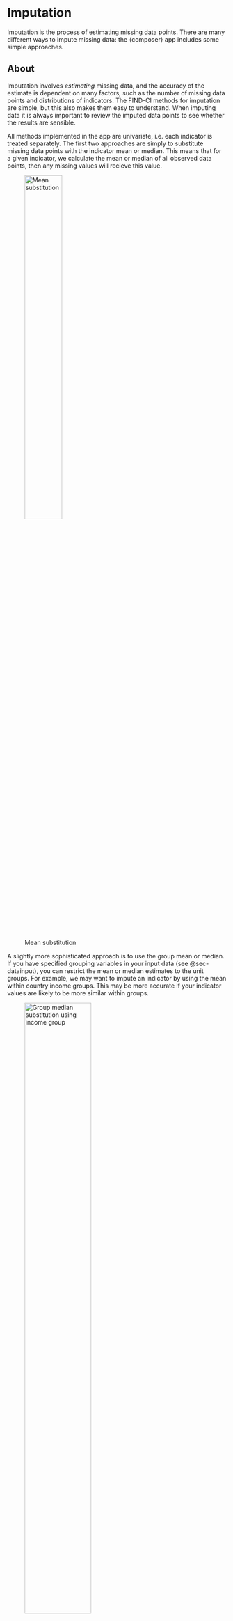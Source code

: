 # Imputation {#sec-imputation}

Imputation is the process of estimating missing data points. There are many different ways to impute missing data: the {composer} app includes some simple approaches.

## About

Imputation involves *estimating* missing data, and the accuracy of the estimate is dependent on many factors, such as the number of missing data points and distributions of indicators. The FIND-CI methods for imputation are simple, but this also makes them easy to understand. When imputing data it is always important to review the imputed data points to see whether the results are sensible.

All methods implemented in the app are univariate, i.e. each indicator is treated separately. The first two approaches are simply to substitute missing data points with the indicator mean or median. This means that for a given indicator, we calculate the mean or median of all observed data points, then any missing values will recieve this value.

![Mean substitution](figs/imputation_2.png){width=45%}

A slightly more sophisticated approach is to use the group mean or median. If you have specified grouping variables in your input data (see @sec-datainput), you can restrict the mean or median estimates to the unit groups. For example, we may want to impute an indicator by using the mean within country income groups. This may be more accurate if your indicator values are likely to be more similar within groups.

![Group median substitution using income group](figs/imputation_3.png){width=60%}

As with all data operations it is important to think carefully about which approach is most suited to your data. Consider that imputation is completely optional - the index can still be calculated without imputation. Moreover, you can choose to remove units with low data availability in the "Unit Screening" tab - see @sec-screening. You can also set a data availability limit for each aggregation - this is explained more in @sec-compose.

## How

In the app, the methods discussed above can be easily run. In the sidebar, the "Impute using" dropdown allows you to select from one of the four methods - mean, median, group-mean and group-median.

![](figs/imputation_1.png){width=40%}

If a group method is selected, AND you have included grouping variables in your input data, these should be available to select in the "Use group" dropdown - selecting a grouping variable will use this as the basis for grouped imputation.

When you click "Run", the selected imputation method will be applied. This will generate a new imputed data set which will be displayed in a table. The number of missing data points before and after imputation will be reported, and the specific points that have been imputed will be highlighted green in the table. At the bottom of each column, the number of missing data points is reported.

*Anna: add example here with screenshots?*
